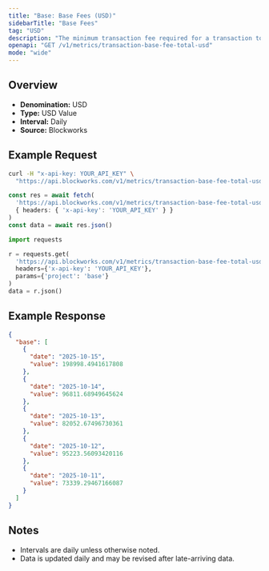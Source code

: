 ```yaml
---
title: "Base: Base Fees (USD)"
sidebarTitle: "Base Fees"
tag: "USD"
description: "The minimum transaction fee required for a transaction to be included in a block"
openapi: "GET /v1/metrics/transaction-base-fee-total-usd"
mode: "wide"
---
```


## Overview

- **Denomination:** USD
- **Type:** USD Value
- **Interval:** Daily
- **Source:** Blockworks

## Example Request

<CodeGroup>

```bash cURL
curl -H "x-api-key: YOUR_API_KEY" \
  "https://api.blockworks.com/v1/metrics/transaction-base-fee-total-usd?project=base"
```

```typescript TypeScript
const res = await fetch(
  'https://api.blockworks.com/v1/metrics/transaction-base-fee-total-usd?project=base',
  { headers: { 'x-api-key': 'YOUR_API_KEY' } }
)
const data = await res.json()
```

```python Python
import requests

r = requests.get(
  'https://api.blockworks.com/v1/metrics/transaction-base-fee-total-usd',
  headers={'x-api-key': 'YOUR_API_KEY'},
  params={'project': 'base'}
)
data = r.json()
```

</CodeGroup>

## Example Response

```json
{
  "base": [
    {
      "date": "2025-10-15",
      "value": 198998.4941617808
    },
    {
      "date": "2025-10-14",
      "value": 96811.68949645624
    },
    {
      "date": "2025-10-13",
      "value": 82052.67496730361
    },
    {
      "date": "2025-10-12",
      "value": 95223.56093420116
    },
    {
      "date": "2025-10-11",
      "value": 73339.29467166087
    }
  ]
}
```

## Notes
- Intervals are daily unless otherwise noted.
- Data is updated daily and may be revised after late-arriving data.